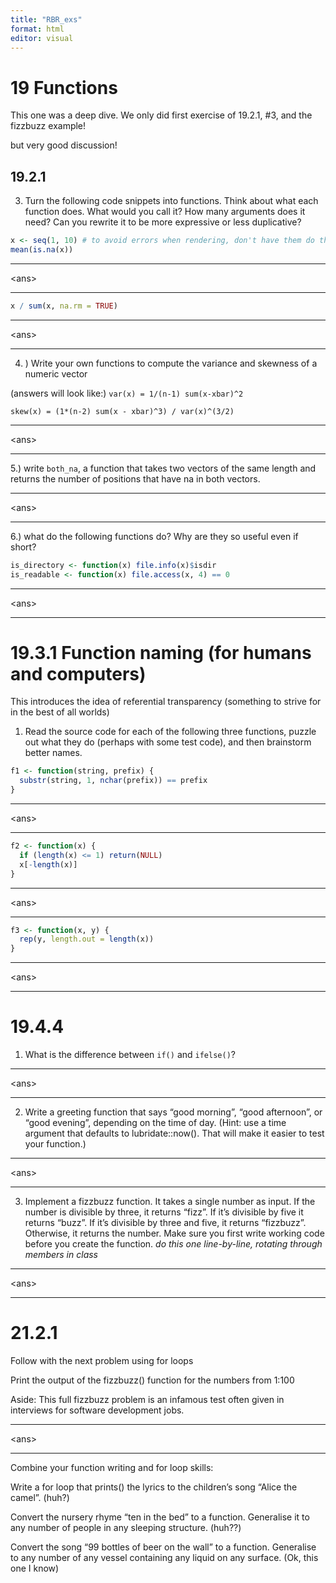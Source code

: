 ```yaml
---
title: "RBR_exs"
format: html
editor: visual
---
```


# **19 Functions**

This one was a deep dive. We only did first exercise of 19.2.1, #3, and the fizzbuzz example!

but very good discussion!

## **19.2.1**

3.  Turn the following code snippets into functions. Think about what each function does. What would you call it? How many arguments does it need? Can you rewrite it to be more expressive or less duplicative?

```r

x <- seq(1, 10) # to avoid errors when rendering, don't have them do this!
mean(is.na(x))
```

--------------------------------------

\<ans\>

--------------------------------------

```r
x / sum(x, na.rm = TRUE)

```

--------------------------------------

\<ans\>

--------------------------------------

4.  ) Write your own functions to compute the variance and skewness of a numeric vector

(answers will look like:) `var(x) = 1/(n-1) sum(x-xbar)^2`

`skew(x) = (1*(n-2) sum(x - xbar)^3) / var(x)^(3/2)`

--------------------------------------

\<ans\>

--------------------------------------

5.) write `both_na`, a function that takes two vectors of the same length and returns the number of positions that have na in both vectors.

--------------------------------------

\<ans\>

--------------------------------------

6.) what do the following functions do? Why are they so useful even if short?

```r
is_directory <- function(x) file.info(x)$isdir
is_readable <- function(x) file.access(x, 4) == 0
```

--------------------------------------

\<ans\>

--------------------------------------

# **19.3.1 Function naming (for humans and computers)**

This introduces the idea of referential transparency (something to strive for in the best of all worlds)

1.  Read the source code for each of the following three functions, puzzle out what they do (perhaps with some test code), and then brainstorm better names.

```r
f1 <- function(string, prefix) {
  substr(string, 1, nchar(prefix)) == prefix
}
```

--------------------------------------

\<ans\>

--------------------------------------

```r

f2 <- function(x) {
  if (length(x) <= 1) return(NULL)
  x[-length(x)]
}
```

--------------------------------------

\<ans\>

--------------------------------------

```r

f3 <- function(x, y) {
  rep(y, length.out = length(x))
}
```

--------------------------------------

\<ans\>

--------------------------------------

# **19.4.4**

1.  What is the difference between `if()` and `ifelse()`?

--------------------------------------

\<ans\>

--------------------------------------

2.  Write a greeting function that says “good morning”, “good afternoon”, or “good evening”, depending on the time of day. (Hint: use a time argument that defaults to lubridate::now(). That will make it easier to test your function.)

--------------------------------------

\<ans\>

--------------------------------------

3.  Implement a fizzbuzz function. It takes a single number as input. If the number is divisible by three, it returns “fizz”. If it’s divisible by five it returns “buzz”. If it’s divisible by three and five, it returns “fizzbuzz”. Otherwise, it returns the number. Make sure you first write working code before you create the function. *do this one line-by-line, rotating through members in class*

--------------------------------------

\<ans\>

--------------------------------------

# **21.2.1**

Follow with the next problem using for loops

Print the output of the fizzbuzz() function for the numbers from 1:100

Aside: This full fizzbuzz problem is an infamous test often given in interviews for software development jobs.

--------------------------------------

\<ans\>

--------------------------------------

Combine your function writing and for loop skills:

Write a for loop that prints() the lyrics to the children’s song “Alice the camel”. (huh?)

Convert the nursery rhyme “ten in the bed” to a function. Generalise it to any number of people in any sleeping structure. (huh??)

Convert the song “99 bottles of beer on the wall” to a function. Generalise to any number of any vessel containing any liquid on any surface. (Ok, this one I know)
